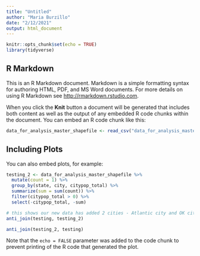 ```yaml
---
title: "Untitled"
author: "Maria Burzillo"
date: "2/12/2021"
output: html_document
---
```


```r
knitr::opts_chunk$set(echo = TRUE)
library(tidyverse)
```

## R Markdown

This is an R Markdown document. Markdown is a simple formatting syntax for authoring HTML, PDF, and MS Word documents. For more details on using R Markdown see <http://rmarkdown.rstudio.com>.

When you click the **Knit** button a document will be generated that includes both content as well as the output of any embedded R code chunks within the document. You can embed an R code chunk like this:

```r
data_for_analysis_master_shapefile <- read_csv("data_for_analysis_master_shapefile.csv")
```

## Including Plots

You can also embed plots, for example:

```r
testing_2 <- data_for_analysis_master_shapefile %>% 
  mutate(count = 1) %>% 
  group_by(state, city, citypop_total) %>% 
  summarize(sum = sum(count)) %>%
  filter(citypop_total > 0) %>%
  select(-citypop_total, -sum)

# this shows our new data has added 2 cities - Atlantic city and OK city
anti_join(testing, testing_2)

anti_join(testing_2, testing)


```

Note that the `echo = FALSE` parameter was added to the code chunk to prevent printing of the R code that generated the plot.
